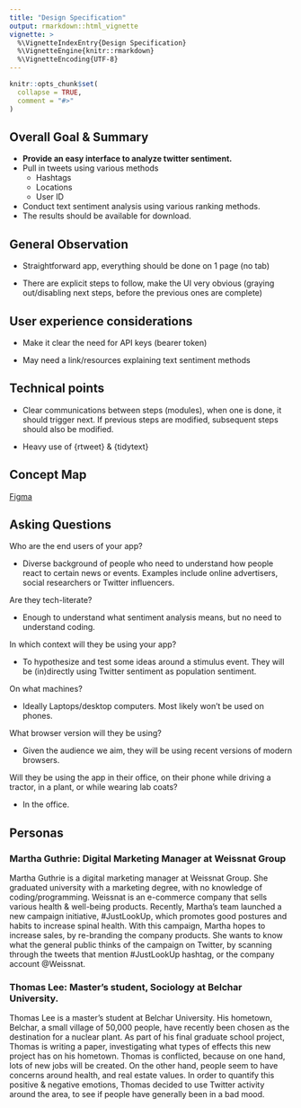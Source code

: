 ```yaml
---
title: "Design Specification"
output: rmarkdown::html_vignette
vignette: >
  %\VignetteIndexEntry{Design Specification}
  %\VignetteEngine{knitr::rmarkdown}
  %\VignetteEncoding{UTF-8}
---
```


```r
knitr::opts_chunk$set(
  collapse = TRUE,
  comment = "#>"
)
```

## Overall Goal & Summary

- **Provide an easy interface to analyze twitter sentiment.** 
- Pull in tweets using various methods
  - Hashtags
  - Locations
  - User ID
 
- Conduct text sentiment analysis using various ranking methods. 
- The results should be available for download.

## General Observation

- Straightforward app, everything should be done on 1 page (no tab)

- There are explicit steps to follow, make the UI very obvious (graying out/disabling next steps, before the previous ones are complete)

## User experience considerations

- Make it clear the need for API keys (bearer token)

- May need a link/resources explaining text sentiment methods

## Technical points

- Clear communications between steps (modules), when one is done, it should trigger next. If previous steps are modified, subsequent steps should also be modified.

- Heavy use of {rtweet} & {tidytext}

## Concept Map

[Figma](https://www.figma.com/file/KnIro6aWjUj5KwMHlwTb93/senTWEETment?node-id=0%3A1)

## Asking Questions

Who are the end users of your app?

- Diverse background of people who need to understand how people react to certain news or events. Examples include online advertisers, social researchers or Twitter influencers.

Are they tech-literate?

- Enough to understand what sentiment analysis means, but no need to understand coding.

In which context will they be using your app?

- To hypothesize and test some ideas around a stimulus event. They will be (in)directly using Twitter sentiment as population sentiment.

On what machines?

- Ideally Laptops/desktop computers. Most likely won't be used on phones. 

What browser version will they be using?

- Given the audience we aim, they will be using recent versions of modern browsers. 

Will they be using the app in their office, on their phone while driving a tractor, in a plant, or while wearing lab coats?

- In the office.

## Personas

### Martha Guthrie: Digital Marketing Manager at Weissnat Group

Martha Guthrie is a digital marketing manager at Weissnat Group. She graduated university with a marketing degree, with no knowledge of coding/programming. Weissnat is an e-commerce company that sells various health & well-being products. Recently, Martha's team launched a new campaign initiative, #JustLookUp, which promotes good postures and habits to increase spinal health. With this campaign, Martha hopes to increase sales, by re-branding the company products. She wants to know what the general public thinks of the campaign on Twitter, by scanning through the tweets that mention #JustLookUp hashtag, or the company account @Weissnat.

### Thomas Lee: Master's student, Sociology at Belchar University.

Thomas Lee is a master's student at Belchar University. His hometown, Belchar, a small village of 50,000 people, have recently been chosen as the destination for a nuclear plant. As part of his final graduate school project, Thomas is writing a paper, investigating what types of effects this new project has on his hometown. Thomas is conflicted, because on one hand, lots of new jobs will be created. On the other hand, people seem to have concerns around health, and real estate values. In order to quantify this positive & negative emotions, Thomas decided to use Twitter activity around the area, to see if people have generally been in a bad mood.
